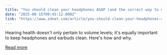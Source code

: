 ```yaml
---
title: "You should clean your headphones ASAP (and the correct way to do it)"
date: "2025-08-15T09:45:12.000Z"
link: "https://www.zdnet.com/article/you-should-clean-your-headphones-asap-and-the-correct-way-to-do-it/"
---
```


Hearing health doesn't only pertain to volume levels; it's equally important to keep headphones and earbuds clean. Here's how and why.

[Read more](https://www.zdnet.com/article/you-should-clean-your-headphones-asap-and-the-correct-way-to-do-it/)
